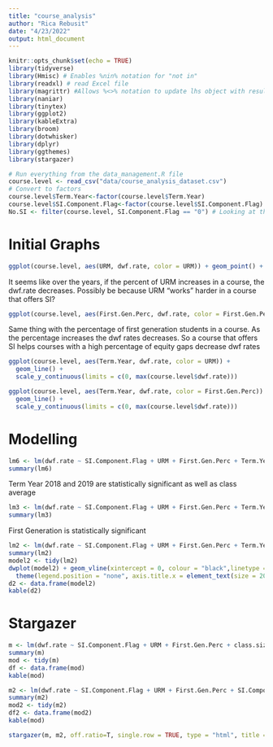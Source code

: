 ```yaml
---
title: "course_analysis"
author: "Rica Rebusit"
date: "4/23/2022"
output: html_document
---
```


```r
knitr::opts_chunk$set(echo = TRUE)
library(tidyverse)
library(Hmisc) # Enables %nin% notation for "not in"
library(readxl) # read Excel file
library(magrittr) #Allows %<>% notation to update lhs object with resulting value
library(naniar)
library(tinytex)
library(ggplot2)
library(kableExtra)
library(broom)
library(dotwhisker)
library(dplyr)
library(ggthemes)
library(stargazer)

# Run everything from the data_management.R file
course.level <- read_csv("data/course_analysis_dataset.csv")
# Convert to factors
course.level$Term.Year<-factor(course.level$Term.Year)
course.level$SI.Component.Flag<-factor(course.level$SI.Component.Flag)
No.SI <- filter(course.level, SI.Component.Flag == "0") # Looking at the courses with No SI
```

# Initial Graphs

```r
ggplot(course.level, aes(URM, dwf.rate, color = URM)) + geom_point() + facet_wrap(. ~Term.Year) + xlab("Percent URM") + ylab("DWF Rate") + geom_point(data=No.SI, aes(x=URM, y=dwf.rate), color = 'red') + theme(legend.position="none") + geom_smooth(se=F) 
```
It seems like over the years, if the percent of URM increases in a course, the dwf.rate decreases. Possibly be because URM "works" harder in a course that offers SI?

```r
ggplot(course.level, aes(First.Gen.Perc, dwf.rate, color = First.Gen.Perc)) + geom_point() + facet_wrap(. ~Term.Year) + xlab("Percent First Gen") + ylab("DWF Rate")+ geom_point(data=No.SI, aes(x=URM, y=dwf.rate), color = 'red') + theme(legend.position="none") + geom_smooth(se=F)
```
Same thing with the percentage of first generation students in a course. As the percentage increases the dwf rates decreases. So a course that offers SI helps courses with a high percentage of equity gaps decrease dwf rates


```r
ggplot(course.level, aes(Term.Year, dwf.rate, color = URM)) + 
  geom_line() +
  scale_y_continuous(limits = c(0, max(course.level$dwf.rate)))
```

```r
ggplot(course.level, aes(Term.Year, dwf.rate, color = First.Gen.Perc)) + 
  geom_line() +
  scale_y_continuous(limits = c(0, max(course.level$dwf.rate)))
```

# Modelling
```r
lm6 <- lm(dwf.rate ~ SI.Component.Flag + URM + First.Gen.Perc + Term.Year + HS.GPA.Ave + class.average, data = course.level)
summary(lm6)
```

Term Year 2018 and 2019 are statistically significant as well as class average

```r
lm3 <- lm(dwf.rate ~ SI.Component.Flag + URM + First.Gen.Perc + Term.Year + HS.GPA.Ave + URM*SI.Component.Flag + First.Gen.Perc*SI.Component.Flag, data=course.level, na.action = na.omit)
summary(lm3)
```

First Generation is statistically significant

```r
lm2 <- lm(dwf.rate ~ SI.Component.Flag + URM + First.Gen.Perc + Term.Year, data = course.level)
summary(lm2)
model2 <- tidy(lm2)
dwplot(model2) + geom_vline(xintercept = 0, colour = "black",linetype = 2) + ggtitle("Model Results DWF Rate and Equity Gaps") + xlab("Confidence Interval") + theme_few() +
  theme(legend.position = "none", axis.title.x = element_text(size = 20), title = element_text(size = 32))
d2 <- data.frame(model2)
kable(d2)
```

# Stargazer

```r
m <- lm(dwf.rate ~ SI.Component.Flag + URM + First.Gen.Perc + class.size + class.average, data = course.level)
summary(m)
mod <- tidy(m)
df <- data.frame(mod)
kable(mod)
```

```r
m2 <- lm(dwf.rate ~ SI.Component.Flag + URM + First.Gen.Perc + SI.Component.Flag*URM + SI.Component.Flag*First.Gen.Perc + class.size + class.average, data = course.level)
summary(m2)
mod2 <- tidy(m2)
df2 <- data.frame(mod2)
kable(mod)
```

```r
stargazer(m, m2, off.ratio=T, single.row = TRUE, type = "html", title = "Results Multilinear Regression")
```

